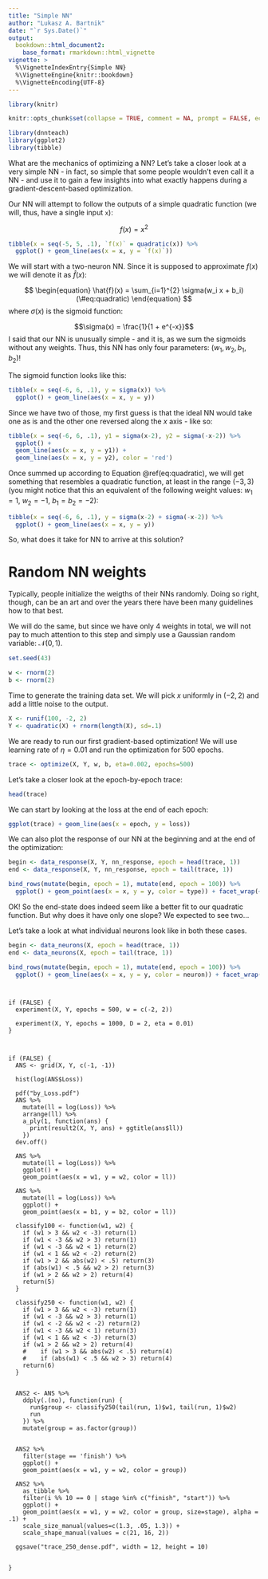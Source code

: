 ```yaml
---
title: "Simple NN"
author: "Lukasz A. Bartnik"
date: "`r Sys.Date()`"
output:
  bookdown::html_document2:
    base_format: rmarkdown::html_vignette
vignette: >
  %\VignetteIndexEntry{Simple NN}
  %\VignetteEngine{knitr::bookdown}
  %\VignetteEncoding{UTF-8}
---
```


```r
library(knitr)

knitr::opts_chunk$set(collapse = TRUE, comment = NA, prompt = FALSE, echo = TRUE, cache = TRUE, fig.align = 'center')
```

```r
library(dnnteach)
library(ggplot2)
library(tibble)
```



What are the mechanics of optimizing a NN? Let's take a closer look at a very simple NN - in fact, so simple that some people wouldn't even call it a NN - and use it to gain a few insights into what exactly happens during a gradient-descent-based optimization.

Our NN will attempt to follow the outputs of a simple quadratic function (we will, thus, have a single input `x`):

$$f(x) = x^2$$ 
```r
tibble(x = seq(-5, 5, .1), `f(x)` = quadratic(x)) %>%
  ggplot() + geom_line(aes(x = x, y = `f(x)`))
```


We will start with a two-neuron NN. Since it is supposed to approximate $f(x)$ we will denote it as $\hat{f}(x)$:

$$
\begin{equation}
\hat{f}(x) = \sum_{i=1}^{2} \sigma(w_i x + b_i)
(\#eq:quadratic)
\end{equation}
$$
where $\sigma(x)$ is the sigmoid function:

$$\sigma(x) = \frac{1}{1 + e^{-x}}$$
I said that our NN is unusually simple - and it is, as we sum the sigmoids without any weights. Thus, this NN has only four parameters: $(w_1, w_2, b_1, b_2)$!


The sigmoid function looks like this:

```r
tibble(x = seq(-6, 6, .1), y = sigma(x)) %>%
  ggplot() + geom_line(aes(x = x, y = y))
```

Since we have two of those, my first guess is that the ideal NN would take one as is and the other one reversed along the $x$ axis - like so:

```r
tibble(x = seq(-6, 6, .1), y1 = sigma(x-2), y2 = sigma(-x-2)) %>%
  ggplot() +
  geom_line(aes(x = x, y = y1)) +
  geom_line(aes(x = x, y = y2), color = 'red')
```

Once summed up according to Equation \@ref(eq:quadratic), we will get something that resembles a quadratic function, at least in the range $(-3, 3)$
(you might notice that this an equivalent of the following weight values: $w_1=1$, $w_2=-1$, $b_1=b_2=-2$):

```r
tibble(x = seq(-6, 6, .1), y = sigma(x-2) + sigma(-x-2)) %>%
  ggplot() + geom_line(aes(x = x, y = y))
```


So, what does it take for NN to arrive at this solution?

# Random NN weights

Typically, people initialize the weigths of their NNs randomly. Doing so right, though, can be an art and over the years there have been many guidelines how to that best.

We will do the same, but since we have only 4 weights in total, we will not pay to much attention to this step and simply use a Gaussian random variable: $\mathcal{N}(0, 1)$.

```r
set.seed(43)

w <- rnorm(2)
b <- rnorm(2)
```

Time to generate the training data set. We will pick $x$ uniformly in $(-2, 2)$ and add a little noise to the output.

```r
X <- runif(100, -2, 2)
Y <- quadratic(X) + rnorm(length(X), sd=.1)
```

We are ready to run our first gradient-based optimization! We will use learning rate of $\eta=0.01$ and run the optimization for $500$ epochs.

```r
trace <- optimize(X, Y, w, b, eta=0.002, epochs=500)
```

Let's take a closer look at the epoch-by-epoch trace:

```r
head(trace)
```

We can start by looking at the loss at the end of each epoch:

```r
ggplot(trace) + geom_line(aes(x = epoch, y = loss))
```

We can also plot the response of our NN at the beginning and at the end of the optimization:

```r
begin <- data_response(X, Y, nn_response, epoch = head(trace, 1))
end <- data_response(X, Y, nn_response, epoch = tail(trace, 1))

bind_rows(mutate(begin, epoch = 1), mutate(end, epoch = 100)) %>%
  ggplot() + geom_point(aes(x = x, y = y, color = type)) + facet_wrap(~epoch, nrow = 1)
```

OK! So the end-state does indeed seem like a better fit to our quadratic function. But why does it have only one slope? We expected to see two...

Let's take a look at what individual neurons look like in both these cases.

```r
begin <- data_neurons(X, epoch = head(trace, 1))
end <- data_neurons(X, epoch = tail(trace, 1))

bind_rows(mutate(begin, epoch = 1), mutate(end, epoch = 100)) %>%
  ggplot() + geom_line(aes(x = x, y = y, color = neuron)) + facet_wrap(~epoch, nrow = 1)
```



```


if (FALSE) {
  experiment(X, Y, epochs = 500, w = c(-2, 2))

  experiment(X, Y, epochs = 1000, D = 2, eta = 0.01)
}



if (FALSE) {
  ANS <- grid(X, Y, c(-1, -1))

  hist(log(ANS$Loss))

  pdf("by_Loss.pdf")
  ANS %>%
    mutate(ll = log(Loss)) %>%
    arrange(ll) %>%
    a_ply(1, function(ans) {
      print(result2(X, Y, ans) + ggtitle(ans$ll))
    })
  dev.off()

  ANS %>%
    mutate(ll = log(Loss)) %>%
    ggplot() +
    geom_point(aes(x = w1, y = w2, color = ll))

  ANS %>%
    mutate(ll = log(Loss)) %>%
    ggplot() +
    geom_point(aes(x = b1, y = b2, color = ll))

  classify100 <- function(w1, w2) {
    if (w1 > 3 && w2 < -3) return(1)
    if (w1 < -3 && w2 > 3) return(1)
    if (w1 < -3 && w2 < 1) return(2)
    if (w1 < 1 && w2 < -2) return(2)
    if (w1 > 2 && abs(w2) < .5) return(3)
    if (abs(w1) < .5 && w2 > 2) return(3)
    if (w1 > 2 && w2 > 2) return(4)
    return(5)
  }

  classify250 <- function(w1, w2) {
    if (w1 > 3 && w2 < -3) return(1)
    if (w1 < -3 && w2 > 3) return(1)
    if (w1 < -2 && w2 < -2) return(2)
    if (w1 < -3 && w2 < 1) return(3)
    if (w1 < 1 && w2 < -3) return(3)
    if (w1 > 2 && w2 > 2) return(4)
    #    if (w1 > 3 && abs(w2) < .5) return(4)
    #    if (abs(w1) < .5 && w2 > 3) return(4)
    return(6)
  }


  ANS2 <- ANS %>%
    ddply(.(no), function(run) {
      run$group <- classify250(tail(run, 1)$w1, tail(run, 1)$w2)
      run
    }) %>%
    mutate(group = as.factor(group))


  ANS2 %>%
    filter(stage == 'finish') %>%
    ggplot() +
    geom_point(aes(x = w1, y = w2, color = group))

  ANS2 %>%
    as_tibble %>%
    filter(i %% 10 == 0 | stage %in% c("finish", "start")) %>%
    ggplot() +
    geom_point(aes(x = w1, y = w2, color = group, size=stage), alpha = .1) +
    scale_size_manual(values=c(1.3, .05, 1.3)) +
    scale_shape_manual(values = c(21, 16, 2))

  ggsave("trace_250_dense.pdf", width = 12, height = 10)


}
```
